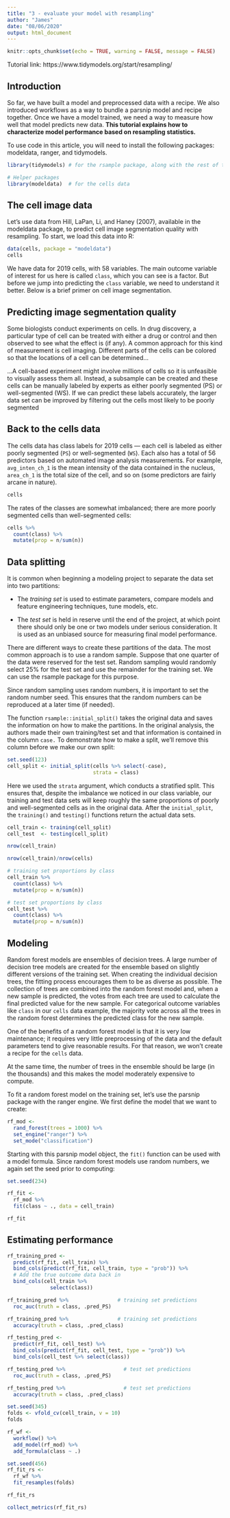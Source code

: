 ```yaml
---
title: "3 - evaluate your model with resampling"
author: "James"
date: "08/06/2020"
output: html_document
---
```


```r
knitr::opts_chunk$set(echo = TRUE, warning = FALSE, message = FALSE)
```

Tutorial link: https://www.tidymodels.org/start/resampling/

## Introduction

So far, we have built a model and preprocessed data with a recipe. We also introduced workflows as a way to bundle a parsnip model and recipe together. Once we have a model trained, we need a way to measure how well that model predicts new data. __This tutorial explains how to characterize model performance based on resampling statistics.__

To use code in this article, you will need to install the following packages: modeldata, ranger, and tidymodels.


```r
library(tidymodels) # for the rsample package, along with the rest of tidymodels

# Helper packages
library(modeldata)  # for the cells data
```

## The cell image data

Let’s use data from Hill, LaPan, Li, and Haney (2007), available in the modeldata package, to predict cell image segmentation quality with resampling. To start, we load this data into R:

```r
data(cells, package = "modeldata")
cells
```

We have data for 2019 cells, with 58 variables. The main outcome variable of interest for us here is called `class`, which you can see is a factor. But before we jump into predicting the `class` variable, we need to understand it better. Below is a brief primer on cell image segmentation.

## Predicting image segmentation quality

Some biologists conduct experiments on cells. In drug discovery, a particular type of cell can be treated with either a drug or control and then observed to see what the effect is (if any). A common approach for this kind of measurement is cell imaging. Different parts of the cells can be colored so that the locations of a cell can be determined...

...A cell-based experiment might involve millions of cells so it is unfeasible to visually assess them all. Instead, a subsample can be created and these cells can be manually labeled by experts as either poorly segmented (PS) or well-segmented (WS). If we can predict these labels accurately, the larger data set can be improved by filtering out the cells most likely to be poorly segmented


## Back to the cells data

The cells data has class labels for 2019 cells — each cell is labeled as either poorly segmented (`PS`) or well-segmented (`WS`). Each also has a total of 56 predictors based on automated image analysis measurements. For example, `avg_inten_ch_1` is the mean intensity of the data contained in the nucleus, `area_ch_1` is the total size of the cell, and so on (some predictors are fairly arcane in nature).

```r
cells
```

The rates of the classes are somewhat imbalanced; there are more poorly segmented cells than well-segmented cells:

```r
cells %>% 
  count(class) %>% 
  mutate(prop = n/sum(n))
```

## Data splitting

It is common when beginning a modeling project to separate the data set into two partitions:

* The _training set_ is used to estimate parameters, compare models and feature engineering techniques, tune models, etc.
 
* The _test set_ is held in reserve until the end of the project, at which point there should only be one or two models under serious consideration. It is used as an unbiased source for measuring final model performance.

There are different ways to create these partitions of the data. The most common approach is to use a random sample. Suppose that one quarter of the data were reserved for the test set. Random sampling would randomly select 25% for the test set and use the remainder for the training set. We can use the rsample package for this purpose.

Since random sampling uses random numbers, it is important to set the random number seed. This ensures that the random numbers can be reproduced at a later time (if needed).

The function `rsample::initial_split()` takes the original data and saves the information on how to make the partitions. In the original analysis, the authors made their own training/test set and that information is contained in the column `case.` To demonstrate how to make a split, we’ll remove this column before we make our own split:

```r
set.seed(123)
cell_split <- initial_split(cells %>% select(-case), 
                            strata = class)

```


Here we used the `strata` argument, which conducts a stratified split. This ensures that, despite the imbalance we noticed in our class variable, our training and test data sets will keep roughly the same proportions of poorly and well-segmented cells as in the original data. After the `initial_split`, the `training()` and `testing()` functions return the actual data sets.

```r
cell_train <- training(cell_split)
cell_test  <- testing(cell_split)

nrow(cell_train)

nrow(cell_train)/nrow(cells)
```

```r
# training set proportions by class
cell_train %>% 
  count(class) %>% 
  mutate(prop = n/sum(n))
```

```r
# test set proportions by class
cell_test %>% 
  count(class) %>% 
  mutate(prop = n/sum(n))
```

## Modeling

Random forest models are ensembles of decision trees. A large number of decision tree models are created for the ensemble based on slightly different versions of the training set. When creating the individual decision trees, the fitting process encourages them to be as diverse as possible. The collection of trees are combined into the random forest model and, when a new sample is predicted, the votes from each tree are used to calculate the final predicted value for the new sample. For categorical outcome variables like `class` in our `cells` data example, the majority vote across all the trees in the random forest determines the predicted class for the new sample.

One of the benefits of a random forest model is that it is very low maintenance; it requires very little preprocessing of the data and the default parameters tend to give reasonable results. For that reason, we won’t create a recipe for the `cells` data.

At the same time, the number of trees in the ensemble should be large (in the thousands) and this makes the model moderately expensive to compute.

To fit a random forest model on the training set, let’s use the parsnip package with the ranger engine. We first define the model that we want to create:

```r
rf_mod <- 
  rand_forest(trees = 1000) %>% 
  set_engine("ranger") %>% 
  set_mode("classification")
```

Starting with this parsnip model object, the `fit()` function can be used with a model formula. Since random forest models use random numbers, we again set the seed prior to computing:

```r
set.seed(234)

rf_fit <- 
  rf_mod %>% 
  fit(class ~ ., data = cell_train)

rf_fit
```

## Estimating performance

```r
rf_training_pred <- 
  predict(rf_fit, cell_train) %>% 
  bind_cols(predict(rf_fit, cell_train, type = "prob")) %>% 
  # Add the true outcome data back in
  bind_cols(cell_train %>% 
              select(class))
```

```r
rf_training_pred %>%                # training set predictions
  roc_auc(truth = class, .pred_PS)

rf_training_pred %>%                # training set predictions
  accuracy(truth = class, .pred_class)
```




```r
rf_testing_pred <- 
  predict(rf_fit, cell_test) %>% 
  bind_cols(predict(rf_fit, cell_test, type = "prob")) %>% 
  bind_cols(cell_test %>% select(class))

rf_testing_pred %>%                   # test set predictions
  roc_auc(truth = class, .pred_PS)

rf_testing_pred %>%                   # test set predictions
  accuracy(truth = class, .pred_class)
```


```r
set.seed(345)
folds <- vfold_cv(cell_train, v = 10)
folds
```

```r
rf_wf <- 
  workflow() %>%
  add_model(rf_mod) %>%
  add_formula(class ~ .)

set.seed(456)
rf_fit_rs <- 
  rf_wf %>% 
  fit_resamples(folds)

rf_fit_rs
```

```r
collect_metrics(rf_fit_rs)
```

